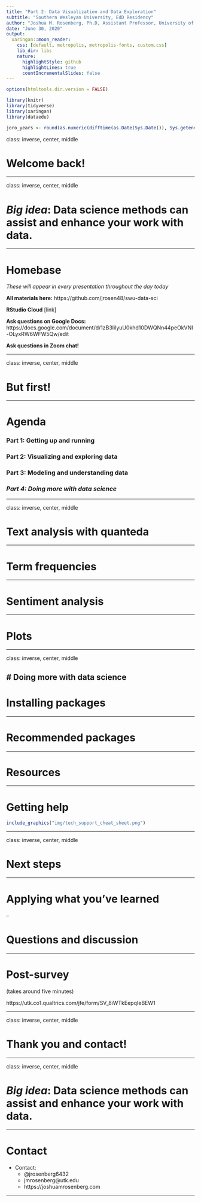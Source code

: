 ```yaml
---
title: "Part 2: Data Visualization and Data Exploration"
subtitle: "Southern Wesleyan University, EdD Residency"
author: "Joshua M. Rosenberg, Ph.D, Assistant Professor, University of Tennessee, Knoxville"
date: "June 30, 2020"
output:
  xaringan::moon_reader:
    css: [default, metropolis, metropolis-fonts, custom.css]
    lib_dir: libs
    nature:
      highlightStyle: github
      highlightLines: true
      countIncrementalSlides: false
---
```


```r
options(htmltools.dir.version = FALSE)

library(knitr)
library(tidyverse)
library(xaringan)
library(dataedu)

joro_years <- round(as.numeric(difftime(as.Date(Sys.Date()), Sys.getenv("joro_bday"), unit="weeks"))/52.25, 1)
```

class: inverse, center, middle

# Welcome back!

---

class: inverse, center, middle

# *Big idea*: Data science methods can assist and enhance your work with data.

---

# Homebase

*These will appear in every presentation throughout the day today*

**All materials here:**
https://github.com/jrosen48/swu-data-sci

**RStudio Cloud**
[link]

**Ask questions on Google Docs:**
https://docs.google.com/document/d/1zB3IilyuU0khd10DWQNn44peOkVNI-OLyxRW6WFW5Qw/edit

**Ask questions in Zoom chat!**

---

class: inverse, center, middle

# But first!



---

# Agenda

### Part 1: Getting up and running
### Part 2: Visualizing and exploring data
### Part 3: Modeling and understanding data
### *Part 4: Doing more with data science*

---

class: inverse, center, middle

# Text analysis with quanteda

---

# Term frequencies

---

# Sentiment analysis

---

# Plots

---

class: inverse, center, middle

# Doing more with data science
---

# Installing packages

---

# Recommended packages

---

# Resources

---

# Getting help

```r
include_graphics("img/tech_support_cheat_sheet.png")
```

---

class: inverse, center, middle

# Next steps 

---

# Applying what you've learned



--

# Questions and discussion

---

# Post-survey

(takes around five minutes)

https://utk.co1.qualtrics.com/jfe/form/SV_8iWTkEepqIeBEW1

---

class: inverse, center, middle

# Thank you and contact!

---

class: inverse, center, middle

# *Big idea*: Data science methods can assist and enhance your work with data.

---

# Contact

* Contact: 
  * @jrosenberg6432
  * jmrosenberg@utk.edu
  * https://joshuamrosenberg.com

---